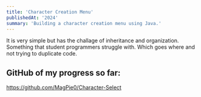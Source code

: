 ```yaml
---
title: 'Character Creation Menu'
publishedAt: '2024'
summary: 'Building a character creation menu using Java.'
---
```


It is very simple but has the challage of inheritance and organization. Something that student programmers struggle with. Which goes where and not trying to duplicate code.

## GitHub of my progress so far:

https://github.com/MagPie0/Character-Select

